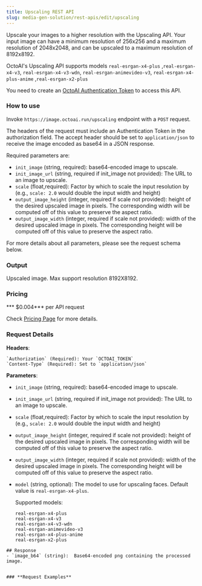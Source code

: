```yaml
---
title: Upscaling REST API
slug: media-gen-solution/rest-apis/edit/upscaling
---
```


Upscale your images to a higher resolution with the Upscaling API. Your input image can have a minimum resolution of 256x256 and a maximum resolution of 2048x2048, and can be upscaled to a maximum resolution of 8192x8192.                                                                                              

OctoAI's Upscaling API supports models `real-esrgan-x4-plus` ,`real-esrgan-x4-v3`, `real-esrgan-x4-v3-wdn`, `real-esrgan-animevideo-v3`, `real-esrgan-x4-plus-anime` ,`real-esrgan-x2-plus`

You need to create an [OctoAI Authentication Token](getting-started/how-to-create-octoai-access-token) to access this API.

### **How to use**

Invoke `https://image.octoai.run/upscaling` endpoint with a `POST` request.

The headers of the request must include an Authentication Token in the authorization field. The accept header should be set to `application/json` to receive the image encoded as base64 in a JSON response.

Required parameters are:
  - `init_image` (string, required):  base64-encoded image to upscale. 
  - `init_image_url` (string, required if init_image not provided): The URL to an image to upscale.
  - `scale` (float,required): Factor by which to scale the input resolution by (e.g., `scale: 2.0` would double the input width and height)  
  - `output_image_height` (integer, required if scale not provided): height of the desired upscaled image in pixels. The corresponding width will be computed off of this value to preserve the aspect ratio.  
  - `output_image_width` (integer, required if scale not provided): width of the desired upscaled image in pixels. The corresponding height will be computed off of this value to preserve the aspect ratio.

<Note>
    For more details about all parameters, please see the request schema below.
</Note>


### **Output**

Upscaled image. Max support resolution 8192X8192.

### **Pricing**

*** $0.004*** per API request

Check [Pricing Page](https://octo.ai/docs/getting-started/pricing-and-billing) for more details.

### **Request Details**

  **Headers**: 

    `Authorization` (Required): Your `OCTOAI_TOKEN`  
    `Content-Type` (Required): Set to `application/json`

  **Parameters**: 

  - `init_image` (string, required):  base64-encoded image to upscale. 
  - `init_image_url` (string, required if init_image not provided): The URL to an image to upscale.
  - `scale` (float,required): Factor by which to scale the input resolution by (e.g., `scale: 2.0` would double the input width and height)  
  - `output_image_height` (integer, required if scale not provided): height of the desired upscaled image in pixels. The corresponding width will be computed off of this value to preserve the aspect ratio.  
  - `output_image_width` (integer, required if scale not provided): width of the desired upscaled image in pixels. The corresponding height will be computed off of this value to preserve the aspect ratio.
  - `model` (string, optional): The model to use for upscaling faces. Default value is `real-esrgan-x4-plus`. 
  
    Supported models:  
      ```
      real-esrgan-x4-plus
      real-esrgan-x4-v3
      real-esrgan-x4-v3-wdn
      real-esrgan-animevideo-v3 
      real-esrgan-x4-plus-anime
      real-esrgan-x2-plus
  ```
## Response
  - `image_b64` (string):  Base64-encoded png containing the processed image.


### **Request Examples**

